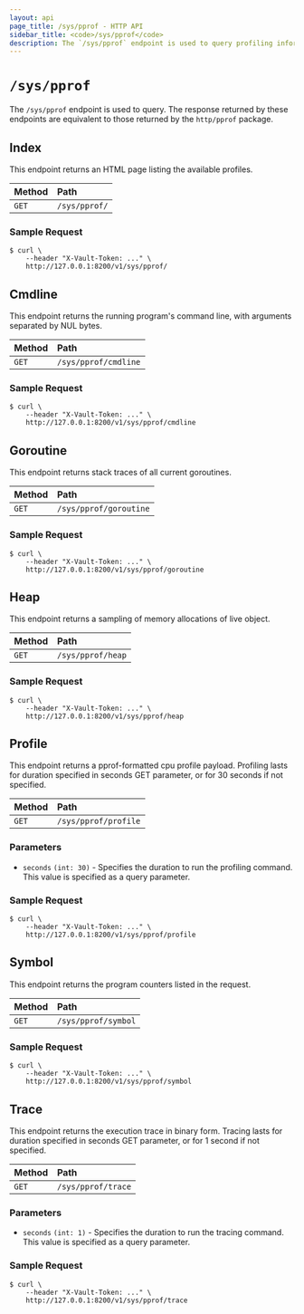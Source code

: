 ```yaml
---
layout: api
page_title: /sys/pprof - HTTP API
sidebar_title: <code>/sys/pprof</code>
description: The `/sys/pprof` endpoint is used to query profiling information.
---
```


# `/sys/pprof`

The `/sys/pprof` endpoint is used to query. The response returned by
these endpoints are equivalent to those returned by the `http/pprof`
package.

## Index

This endpoint returns an HTML page listing the available profiles.

| Method | Path          |
|:-------|:--------------|
| `GET`  | `/sys/pprof/` |

### Sample Request

```
$ curl \
    --header "X-Vault-Token: ..." \
    http://127.0.0.1:8200/v1/sys/pprof/
```

## Cmdline

This endpoint returns the running program's command line, with arguments
separated by NUL bytes.

| Method | Path                 |
|:-------|:---------------------|
| `GET`  | `/sys/pprof/cmdline` |

### Sample Request

```
$ curl \
    --header "X-Vault-Token: ..." \
    http://127.0.0.1:8200/v1/sys/pprof/cmdline
```

## Goroutine

This endpoint returns stack traces of all current goroutines.

| Method | Path                   |
|:-------|:-----------------------|
| `GET`  | `/sys/pprof/goroutine` |

### Sample Request

```
$ curl \
    --header "X-Vault-Token: ..." \
    http://127.0.0.1:8200/v1/sys/pprof/goroutine
```

## Heap

This endpoint returns a sampling of memory allocations of live object.

| Method | Path              |
|:-------|:------------------|
| `GET`  | `/sys/pprof/heap` |

### Sample Request

```
$ curl \
    --header "X-Vault-Token: ..." \
    http://127.0.0.1:8200/v1/sys/pprof/heap
```

## Profile

This endpoint returns a pprof-formatted cpu profile payload. Profiling
lasts for duration specified in seconds GET parameter, or for 30 seconds
if not specified.

| Method | Path                 |
|:-------|:---------------------|
| `GET`  | `/sys/pprof/profile` |

### Parameters

- `seconds` `(int: 30)` - Specifies the duration to run the profiling 
  command. This value is specified as a query parameter.

### Sample Request

```
$ curl \
    --header "X-Vault-Token: ..." \
    http://127.0.0.1:8200/v1/sys/pprof/profile
```

## Symbol

This endpoint returns the program counters listed in the request.

| Method | Path                |
|:-------|:--------------------|
| `GET`  | `/sys/pprof/symbol` |

### Sample Request

```
$ curl \
    --header "X-Vault-Token: ..." \
    http://127.0.0.1:8200/v1/sys/pprof/symbol
```


## Trace

This endpoint returns the execution trace in binary form. Tracing lasts
for duration specified in seconds GET parameter, or for 1 second if not
specified.

| Method | Path               |
|:-------|:-------------------|
| `GET`  | `/sys/pprof/trace` |

### Parameters

- `seconds` `(int: 1)` - Specifies the duration to run the tracing 
  command. This value is specified as a query parameter.
  
### Sample Request

```
$ curl \
    --header "X-Vault-Token: ..." \
    http://127.0.0.1:8200/v1/sys/pprof/trace
```
